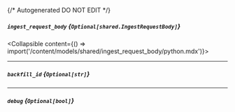 {/* Autogenerated DO NOT EDIT  */}

##### `ingest_request_body` *{`Optional[shared.IngestRequestBody]`}*
<Collapsible content={() => import('/content/models/shared/ingest_request_body/python.mdx')}>
</Collapsible>

---
##### `backfill_id` *{`Optional[str]`}*

---
##### `debug` *{`Optional[bool]`}*


